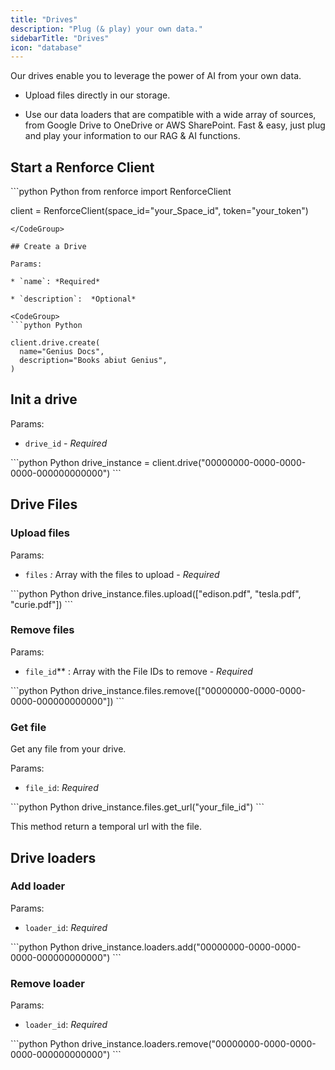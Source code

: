 ```yaml
---
title: "Drives"
description: "Plug (& play) your own data."
sidebarTitle: "Drives"
icon: "database"
---
```


Our drives enable you to leverage the power of AI from your own data.

* Upload files directly in our storage.

* Use our data loaders that  are compatible with a wide array of sources, from Google Drive to OneDrive or AWS SharePoint. Fast & easy, just plug and play your information to our RAG & AI functions.

## Start a Renforce Client

<CodeGroup>
  ```python Python
  from renforce import RenforceClient

  client = RenforceClient(space_id="your_Space_id", token="your_token")
  ```
</CodeGroup>

## Create a Drive

Params:

* `name`: *Required*

* `description`:  *Optional*

<CodeGroup>
  ```python Python

  client.drive.create(
    name="Genius Docs",
    description="Books abiut Genius",
  )
  ```
</CodeGroup>

## Init a drive

Params:

* `drive_id` - *Required*

<CodeGroup>
  ```python Python
  drive_instance = client.drive("00000000-0000-0000-0000-000000000000")
  ```
</CodeGroup>

## Drive Files

### Upload files

Params:

* `files` *:* Array with the files to upload - *Required*&#x20;

<CodeGroup>
  ```python Python
  drive_instance.files.upload(["edison.pdf", "tesla.pdf", "curie.pdf"])
  ```
</CodeGroup>

### Remove files

Params:

* `file_id`\*\* : Array with the File IDs to remove - *Required*&#x20;

<CodeGroup>
  ```python Python
  drive_instance.files.remove(["00000000-0000-0000-0000-000000000000"])
  ```
</CodeGroup>

### Get file

Get any file from your drive.

Params:

* `file_id`: *Required*

<CodeGroup>
  ```python Python
  drive_instance.files.get_url("your_file_id")
  ```
</CodeGroup>

This method return a temporal url with the file.

## Drive loaders

### Add loader

Params:

* `loader_id`: *Required*   &#x20;

<CodeGroup>
  ```python Python
  drive_instance.loaders.add("00000000-0000-0000-0000-000000000000")
  ```
</CodeGroup>

### Remove loader

Params:

* `loader_id`: *Required*&#x20;

<CodeGroup>
  ```python Python
  drive_instance.loaders.remove("00000000-0000-0000-0000-000000000000")
  ```
</CodeGroup>
